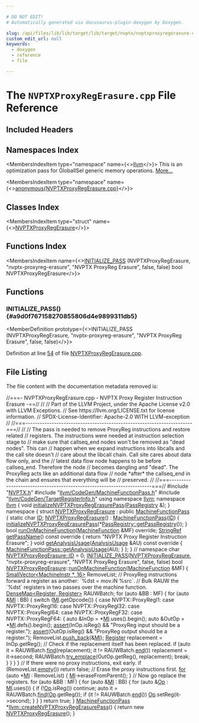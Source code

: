```yaml
---

# DO NOT EDIT!
# Automatically generated via docusaurus-plugin-doxygen by Doxygen.

slug: /api/files/lib/lib/target/lib/target/nvptx/nvptxproxyregerasure-cpp
custom_edit_url: null
keywords:
  - doxygen
  - reference
  - file

---
```





# The `NVPTXProxyRegErasure.cpp` File Reference

<DoxygenPage pluginConfig={pluginConfig}>



## Included Headers

<IncludesList>
<IncludesListItem
  filePath="NVPTX.h"
  permalink="/docs/api/files/lib/lib/target/lib/target/nvptx/nvptx-h"
  isLocal="true" />
<IncludesListItem
  filePath="llvm/CodeGen/MachineFunctionPass.h"
  permalink="/docs/api/files/include/include/llvm/include/llvm/codegen/machinefunctionpass-h"
  isLocal="true" />
<IncludesListItem
  filePath="llvm/CodeGen/TargetRegisterInfo.h"
  permalink="/docs/api/files/include/include/llvm/include/llvm/codegen/targetregisterinfo-h"
  isLocal="true" />
</IncludesList>

## Namespaces Index

<MembersIndex>

<MembersIndexItem
  type="namespace"
  name={<><a href="/docs/api/namespaces/llvm">llvm</a></>}>
This is an optimization pass for GlobalISel generic memory operations. <a href="/docs/api/namespaces/llvm/#details">More...</a>
</MembersIndexItem>

<MembersIndexItem
  type="namespace"
  name={<><a href="/docs/api/namespaces/anonymous-nvptxproxyregerasure-cpp-">anonymous&#123;NVPTXProxyRegErasure.cpp&#125;</a></>}>
</MembersIndexItem>

</MembersIndex>

## Classes Index

<MembersIndex>

<MembersIndexItem
  type="struct"
  name={<><a href="/docs/api/structs/anonymous-namespace-nvptxproxyregerasure-cpp-/nvptxproxyregerasure">NVPTXProxyRegErasure</a></>}>
</MembersIndexItem>

</MembersIndex>

## Functions Index

<MembersIndex>

<MembersIndexItem
  name={<><a href="#a9d0f767158270855806d4e9899311db5">INITIALIZE&#95;PASS</a> (NVPTXProxyRegErasure, &quot;nvptx-proxyreg-erasure&quot;, &quot;NVPTX ProxyReg Erasure&quot;, false, false) bool NVPTXProxyRegErasure</>}>
</MembersIndexItem>

</MembersIndex>


<SectionDefinition>

## Functions

### INITIALIZE&#95;PASS() {#a9d0f767158270855806d4e9899311db5}

<MemberDefinition
  prototype={<>INITIALIZE&#95;PASS (NVPTXProxyRegErasure, &quot;nvptx-proxyreg-erasure&quot;, &quot;NVPTX ProxyReg Erasure&quot;, false, false)</>}>

Definition at line <a href="#l00054">54</a> of file <a href="/docs/api/files/lib/lib/target/lib/target/nvptx/nvptxproxyregerasure-cpp">NVPTXProxyRegErasure.cpp</a>.
</MemberDefinition>

</SectionDefinition>

## File Listing

The file content with the documentation metadata removed is:

<ProgramListing>

<Link id="l00001" /><CodeLine lineNumber="1"><Highlight kind="comment">//===- NVPTXProxyRegErasure.cpp - NVPTX Proxy Register Instruction Erasure -==//</Highlight><Highlight kind="normal"></Highlight></CodeLine>
<Link id="l00002" /><CodeLine lineNumber="2"><Highlight kind="normal"></Highlight><Highlight kind="comment">//</Highlight><Highlight kind="normal"></Highlight></CodeLine>
<Link id="l00003" /><CodeLine lineNumber="3"><Highlight kind="normal"></Highlight><Highlight kind="comment">// Part of the LLVM Project, under the Apache License v2.0 with LLVM Exceptions.</Highlight><Highlight kind="normal"></Highlight></CodeLine>
<Link id="l00004" /><CodeLine lineNumber="4"><Highlight kind="normal"></Highlight><Highlight kind="comment">// See https://llvm.org/LICENSE.txt for license information.</Highlight><Highlight kind="normal"></Highlight></CodeLine>
<Link id="l00005" /><CodeLine lineNumber="5"><Highlight kind="normal"></Highlight><Highlight kind="comment">// SPDX-License-Identifier: Apache-2.0 WITH LLVM-exception</Highlight><Highlight kind="normal"></Highlight></CodeLine>
<Link id="l00006" /><CodeLine lineNumber="6"><Highlight kind="normal"></Highlight><Highlight kind="comment">//</Highlight><Highlight kind="normal"></Highlight></CodeLine>
<Link id="l00007" /><CodeLine lineNumber="7"><Highlight kind="normal"></Highlight><Highlight kind="comment">//===----------------------------------------------------------------------===//</Highlight><Highlight kind="normal"></Highlight></CodeLine>
<Link id="l00008" /><CodeLine lineNumber="8"><Highlight kind="normal"></Highlight><Highlight kind="comment">//</Highlight><Highlight kind="normal"></Highlight></CodeLine>
<Link id="l00009" /><CodeLine lineNumber="9"><Highlight kind="normal"></Highlight><Highlight kind="comment">// The pass is needed to remove ProxyReg instructions and restore related</Highlight><Highlight kind="normal"></Highlight></CodeLine>
<Link id="l00010" /><CodeLine lineNumber="10"><Highlight kind="normal"></Highlight><Highlight kind="comment">// registers. The instructions were needed at instruction selection stage to</Highlight><Highlight kind="normal"></Highlight></CodeLine>
<Link id="l00011" /><CodeLine lineNumber="11"><Highlight kind="normal"></Highlight><Highlight kind="comment">// make sure that callseq&#95;end nodes won&#39;t be removed as &quot;dead nodes&quot;. This can</Highlight><Highlight kind="normal"></Highlight></CodeLine>
<Link id="l00012" /><CodeLine lineNumber="12"><Highlight kind="normal"></Highlight><Highlight kind="comment">// happen when we expand instructions into libcalls and the call site doesn&#39;t</Highlight><Highlight kind="normal"></Highlight></CodeLine>
<Link id="l00013" /><CodeLine lineNumber="13"><Highlight kind="normal"></Highlight><Highlight kind="comment">// care about the libcall chain. Call site cares about data flow only, and the</Highlight><Highlight kind="normal"></Highlight></CodeLine>
<Link id="l00014" /><CodeLine lineNumber="14"><Highlight kind="normal"></Highlight><Highlight kind="comment">// latest data flow node happens to be before callseq&#95;end. Therefore the node</Highlight><Highlight kind="normal"></Highlight></CodeLine>
<Link id="l00015" /><CodeLine lineNumber="15"><Highlight kind="normal"></Highlight><Highlight kind="comment">// becomes dangling and &quot;dead&quot;. The ProxyReg acts like an additional data flow</Highlight><Highlight kind="normal"></Highlight></CodeLine>
<Link id="l00016" /><CodeLine lineNumber="16"><Highlight kind="normal"></Highlight><Highlight kind="comment">// node &#42;after&#42; the callseq&#95;end in the chain and ensures that everything will be</Highlight><Highlight kind="normal"></Highlight></CodeLine>
<Link id="l00017" /><CodeLine lineNumber="17"><Highlight kind="normal"></Highlight><Highlight kind="comment">// preserved.</Highlight><Highlight kind="normal"></Highlight></CodeLine>
<Link id="l00018" /><CodeLine lineNumber="18"><Highlight kind="normal"></Highlight><Highlight kind="comment">//</Highlight><Highlight kind="normal"></Highlight></CodeLine>
<Link id="l00019" /><CodeLine lineNumber="19"><Highlight kind="normal"></Highlight><Highlight kind="comment">//===----------------------------------------------------------------------===//</Highlight><Highlight kind="normal"></Highlight></CodeLine>
<Link id="l00020" /><CodeLine lineNumber="20"><Highlight kind="normal"></Highlight></CodeLine>
<Link id="l00021" /><CodeLine lineNumber="21"><Highlight kind="normal"></Highlight><Highlight kind="preprocessor">#include &quot;<a href="/docs/api/files/lib/lib/target/lib/target/nvptx/nvptx-h">NVPTX.h</a>&quot;</Highlight><Highlight kind="normal"></Highlight></CodeLine>
<Link id="l00022" /><CodeLine lineNumber="22"><Highlight kind="normal"></Highlight><Highlight kind="preprocessor">#include &quot;<a href="/docs/api/files/include/include/llvm/include/llvm/codegen/machinefunctionpass-h">llvm/CodeGen/MachineFunctionPass.h</a>&quot;</Highlight><Highlight kind="normal"></Highlight></CodeLine>
<Link id="l00023" /><CodeLine lineNumber="23"><Highlight kind="normal"></Highlight><Highlight kind="preprocessor">#include &quot;<a href="/docs/api/files/include/include/llvm/include/llvm/codegen/targetregisterinfo-h">llvm/CodeGen/TargetRegisterInfo.h</a>&quot;</Highlight><Highlight kind="normal"></Highlight></CodeLine>
<Link id="l00024" /><CodeLine lineNumber="24"><Highlight kind="normal"></Highlight></CodeLine>
<Link id="l00025" /><CodeLine lineNumber="25"><Highlight kind="normal"></Highlight><Highlight kind="keyword">using namespace </Highlight><Highlight kind="normal"><a href="/docs/api/namespaces/llvm">llvm</a>;</Highlight></CodeLine>
<Link id="l00026" /><CodeLine lineNumber="26"><Highlight kind="normal"></Highlight></CodeLine>
<Link id="l00027" /><CodeLine lineNumber="27"><Highlight kind="normal"></Highlight><Highlight kind="keyword">namespace </Highlight><Highlight kind="normal"><a href="/docs/api/namespaces/llvm">llvm</a> &#123;</Highlight></CodeLine>
<Link id="l00028" /><CodeLine lineNumber="28" lineLink="/docs/api/namespaces/llvm/#ac47b796ae5baab18fb5ddd7d5061d2e2"><Highlight kind="normal"></Highlight><Highlight kind="keywordtype">void</Highlight><Highlight kind="normal"> <a href="/docs/api/namespaces/llvm/#ac47b796ae5baab18fb5ddd7d5061d2e2">initializeNVPTXProxyRegErasurePass</a>(<a href="/docs/api/classes/llvm/passregistry">PassRegistry</a> &amp;);</Highlight></CodeLine>
<Link id="l00029" /><CodeLine lineNumber="29"><Highlight kind="normal">&#125;</Highlight></CodeLine>
<Link id="l00030" /><CodeLine lineNumber="30"><Highlight kind="normal"></Highlight></CodeLine>
<Link id="l00031" /><CodeLine lineNumber="31" lineLink="/docs/api/namespaces/anonymous-nvptxproxyregerasure-cpp-"><Highlight kind="normal"></Highlight><Highlight kind="keyword">namespace </Highlight><Highlight kind="normal">&#123;</Highlight></CodeLine>
<Link id="l00032" /><CodeLine lineNumber="32"><Highlight kind="normal"></Highlight></CodeLine>
<Link id="l00033" /><CodeLine lineNumber="33" lineLink="/docs/api/structs/anonymous-namespace-nvptxproxyregerasure-cpp-/nvptxproxyregerasure"><Highlight kind="normal"></Highlight><Highlight kind="keyword">struct </Highlight><Highlight kind="normal"><a href="/docs/api/structs/anonymous-namespace-nvptxproxyregerasure-cpp-/nvptxproxyregerasure/#a5ee1a9866d31abc445fdc92cb2460b9c">NVPTXProxyRegErasure</a> : </Highlight><Highlight kind="keyword">public</Highlight><Highlight kind="normal"> <a href="/docs/api/classes/llvm/machinefunctionpass/#a29c81d2386f4a727c6d33413807530c8">MachineFunctionPass</a> &#123;</Highlight></CodeLine>
<Link id="l00034" /><CodeLine lineNumber="34" lineLink="/docs/api/structs/anonymous-namespace-nvptxproxyregerasure-cpp-/nvptxproxyregerasure/#a3e79f85fd84f8f86a9a477d16f1d7e53"><Highlight kind="normal">  </Highlight><Highlight kind="keyword">static</Highlight><Highlight kind="normal"> </Highlight><Highlight kind="keywordtype">char</Highlight><Highlight kind="normal"> <a href="/docs/api/structs/anonymous-namespace-nvptxproxyregerasure-cpp-/nvptxproxyregerasure/#a3e79f85fd84f8f86a9a477d16f1d7e53">ID</a>;</Highlight></CodeLine>
<Link id="l00035" /><CodeLine lineNumber="35" lineLink="/docs/api/structs/anonymous-namespace-nvptxproxyregerasure-cpp-/nvptxproxyregerasure/#a5ee1a9866d31abc445fdc92cb2460b9c"><Highlight kind="normal">  <a href="/docs/api/structs/anonymous-namespace-nvptxproxyregerasure-cpp-/nvptxproxyregerasure/#a5ee1a9866d31abc445fdc92cb2460b9c">NVPTXProxyRegErasure</a>() : <a href="/docs/api/classes/llvm/machinefunctionpass/#a29c81d2386f4a727c6d33413807530c8">MachineFunctionPass</a>(<a href="/docs/api/structs/anonymous-namespace-nvptxproxyregerasure-cpp-/nvptxproxyregerasure/#a3e79f85fd84f8f86a9a477d16f1d7e53">ID</a>) &#123;</Highlight></CodeLine>
<Link id="l00036" /><CodeLine lineNumber="36"><Highlight kind="normal">    <a href="/docs/api/namespaces/llvm/#ac47b796ae5baab18fb5ddd7d5061d2e2">initializeNVPTXProxyRegErasurePass</a>(&#42;<a href="/docs/api/classes/llvm/passregistry/#a05a729900b76c89e808c6c3094921b2f">PassRegistry::getPassRegistry</a>());</Highlight></CodeLine>
<Link id="l00037" /><CodeLine lineNumber="37"><Highlight kind="normal">  &#125;</Highlight></CodeLine>
<Link id="l00038" /><CodeLine lineNumber="38"><Highlight kind="normal"></Highlight></CodeLine>
<Link id="l00039" /><CodeLine lineNumber="39" lineLink="/docs/api/structs/anonymous-namespace-nvptxproxyregerasure-cpp-/nvptxproxyregerasure/#aa5115ef397729b1b43411c8000105d8f"><Highlight kind="normal">  </Highlight><Highlight kind="keywordtype">bool</Highlight><Highlight kind="normal"> <a href="/docs/api/structs/anonymous-namespace-nvptxproxyregerasure-cpp-/nvptxproxyregerasure/#aa5115ef397729b1b43411c8000105d8f">runOnMachineFunction</a>(<a href="/docs/api/classes/llvm/machinefunction">MachineFunction</a> &amp;MF) </Highlight><Highlight kind="keyword">override</Highlight><Highlight kind="normal">;</Highlight></CodeLine>
<Link id="l00040" /><CodeLine lineNumber="40"><Highlight kind="normal"></Highlight></CodeLine>
<Link id="l00041" /><CodeLine lineNumber="41" lineLink="/docs/api/structs/anonymous-namespace-nvptxproxyregerasure-cpp-/nvptxproxyregerasure/#ac3f35956fee22eda2ffd94d30effd68b"><Highlight kind="normal">  <a href="/docs/api/classes/llvm/stringref">StringRef</a> <a href="/docs/api/structs/anonymous-namespace-nvptxproxyregerasure-cpp-/nvptxproxyregerasure/#ac3f35956fee22eda2ffd94d30effd68b">getPassName</a>()</Highlight><Highlight kind="keyword"> const override </Highlight><Highlight kind="normal">&#123;</Highlight></CodeLine>
<Link id="l00042" /><CodeLine lineNumber="42"><Highlight kind="normal">    </Highlight><Highlight kind="keywordflow">return</Highlight><Highlight kind="normal"> </Highlight><Highlight kind="stringliteral">&quot;NVPTX Proxy Register Instruction Erasure&quot;</Highlight><Highlight kind="normal">;</Highlight></CodeLine>
<Link id="l00043" /><CodeLine lineNumber="43"><Highlight kind="normal">  &#125;</Highlight></CodeLine>
<Link id="l00044" /><CodeLine lineNumber="44"><Highlight kind="normal"></Highlight></CodeLine>
<Link id="l00045" /><CodeLine lineNumber="45" lineLink="/docs/api/structs/anonymous-namespace-nvptxproxyregerasure-cpp-/nvptxproxyregerasure/#ab7a3dba48994a5365a880fea48eaaad2"><Highlight kind="normal">  </Highlight><Highlight kind="keywordtype">void</Highlight><Highlight kind="normal"> <a href="/docs/api/structs/anonymous-namespace-nvptxproxyregerasure-cpp-/nvptxproxyregerasure/#ab7a3dba48994a5365a880fea48eaaad2">getAnalysisUsage</a>(<a href="/docs/api/classes/llvm/analysisusage">AnalysisUsage</a> &amp;AU)</Highlight><Highlight kind="keyword"> const override </Highlight><Highlight kind="normal">&#123;</Highlight></CodeLine>
<Link id="l00046" /><CodeLine lineNumber="46"><Highlight kind="normal">    <a href="/docs/api/classes/llvm/machinefunctionpass/#a864fd57b4304ef933b3281d0ef85a88e">MachineFunctionPass::getAnalysisUsage</a>(AU);</Highlight></CodeLine>
<Link id="l00047" /><CodeLine lineNumber="47"><Highlight kind="normal">  &#125;</Highlight></CodeLine>
<Link id="l00048" /><CodeLine lineNumber="48"><Highlight kind="normal">&#125;;</Highlight></CodeLine>
<Link id="l00049" /><CodeLine lineNumber="49"><Highlight kind="normal"></Highlight></CodeLine>
<Link id="l00050" /><CodeLine lineNumber="50"><Highlight kind="normal">&#125; </Highlight><Highlight kind="comment">// namespace</Highlight><Highlight kind="normal"></Highlight></CodeLine>
<Link id="l00051" /><CodeLine lineNumber="51"><Highlight kind="normal"></Highlight></CodeLine>
<Link id="l00052" /><CodeLine lineNumber="52"><Highlight kind="normal"></Highlight><Highlight kind="keywordtype">char</Highlight><Highlight kind="normal"> <a href="/docs/api/structs/anonymous-namespace-nvptxproxyregerasure-cpp-/nvptxproxyregerasure/#a3e79f85fd84f8f86a9a477d16f1d7e53">NVPTXProxyRegErasure::ID</a> = 0;</Highlight></CodeLine>
<Link id="l00053" /><CodeLine lineNumber="53"><Highlight kind="normal"></Highlight></CodeLine>
<Link id="l00054" /><CodeLine lineNumber="54" lineLink="#a9d0f767158270855806d4e9899311db5"><Highlight kind="normal"><a href="/docs/api/files/include/include/llvm/passsupport-h/#af807c9595d50b45c0008924c4679c85c">INITIALIZE&#95;PASS</a>(<a href="/docs/api/structs/anonymous-namespace-nvptxproxyregerasure-cpp-/nvptxproxyregerasure/#a5ee1a9866d31abc445fdc92cb2460b9c">NVPTXProxyRegErasure</a>, </Highlight><Highlight kind="stringliteral">&quot;nvptx-proxyreg-erasure&quot;</Highlight><Highlight kind="normal">,</Highlight></CodeLine>
<Link id="l00055" /><CodeLine lineNumber="55"><Highlight kind="normal">                </Highlight><Highlight kind="stringliteral">&quot;NVPTX ProxyReg Erasure&quot;</Highlight><Highlight kind="normal">, </Highlight><Highlight kind="keyword">false</Highlight><Highlight kind="normal">, </Highlight><Highlight kind="keyword">false</Highlight><Highlight kind="normal">)</Highlight></CodeLine>
<Link id="l00056" /><CodeLine lineNumber="56"><Highlight kind="normal"></Highlight></CodeLine>
<Link id="l00057" /><CodeLine lineNumber="57"><Highlight kind="normal">bool <a href="/docs/api/structs/anonymous-namespace-nvptxproxyregerasure-cpp-/nvptxproxyregerasure/#a5ee1a9866d31abc445fdc92cb2460b9c">NVPTXProxyRegErasure</a>::<a href="/docs/api/structs/anonymous-namespace-nvptxproxyregerasure-cpp-/nvptxproxyregerasure/#aa5115ef397729b1b43411c8000105d8f">runOnMachineFunction</a>(<a href="/docs/api/classes/llvm/machinefunction">MachineFunction</a> &amp;MF) &#123;</Highlight></CodeLine>
<Link id="l00058" /><CodeLine lineNumber="58"><Highlight kind="normal">  <a href="/docs/api/classes/llvm/smallvector">SmallVector&lt;MachineInstr &#42;, 16&gt;</a> RemoveList;</Highlight></CodeLine>
<Link id="l00059" /><CodeLine lineNumber="59"><Highlight kind="normal"></Highlight></CodeLine>
<Link id="l00060" /><CodeLine lineNumber="60"><Highlight kind="normal">  </Highlight><Highlight kind="comment">// ProxyReg instructions forward a register as another: &#96;%dst = mov.iN %src&#96;.</Highlight><Highlight kind="normal"></Highlight></CodeLine>
<Link id="l00061" /><CodeLine lineNumber="61"><Highlight kind="normal">  </Highlight><Highlight kind="comment">// Bulk RAUW the &#96;%dst&#96; registers in two passes over the machine function.</Highlight><Highlight kind="normal"></Highlight></CodeLine>
<Link id="l00062" /><CodeLine lineNumber="62"><Highlight kind="normal">  <a href="/docs/api/classes/llvm/densemap">DenseMap&lt;Register, Register&gt;</a> RAUWBatch;</Highlight></CodeLine>
<Link id="l00063" /><CodeLine lineNumber="63"><Highlight kind="normal"></Highlight></CodeLine>
<Link id="l00064" /><CodeLine lineNumber="64"><Highlight kind="normal">  </Highlight><Highlight kind="keywordflow">for</Highlight><Highlight kind="normal"> (</Highlight><Highlight kind="keyword">auto</Highlight><Highlight kind="normal"> &amp;BB : MF) &#123;</Highlight></CodeLine>
<Link id="l00065" /><CodeLine lineNumber="65"><Highlight kind="normal">    </Highlight><Highlight kind="keywordflow">for</Highlight><Highlight kind="normal"> (</Highlight><Highlight kind="keyword">auto</Highlight><Highlight kind="normal"> &amp;<a href="/docs/api/files/lib/lib/codegen/lib/codegen/globalisel/irtranslator-cpp/#abe44dfdea65b4f7e11e0a608ab708b76">MI</a> : BB) &#123;</Highlight></CodeLine>
<Link id="l00066" /><CodeLine lineNumber="66"><Highlight kind="normal">      </Highlight><Highlight kind="keywordflow">switch</Highlight><Highlight kind="normal"> (<a href="/docs/api/files/lib/lib/codegen/lib/codegen/globalisel/irtranslator-cpp/#abe44dfdea65b4f7e11e0a608ab708b76">MI</a>.getOpcode()) &#123;</Highlight></CodeLine>
<Link id="l00067" /><CodeLine lineNumber="67"><Highlight kind="normal">      </Highlight><Highlight kind="keywordflow">case</Highlight><Highlight kind="normal"> NVPTX::ProxyRegI1:</Highlight></CodeLine>
<Link id="l00068" /><CodeLine lineNumber="68"><Highlight kind="normal">      </Highlight><Highlight kind="keywordflow">case</Highlight><Highlight kind="normal"> NVPTX::ProxyRegI16:</Highlight></CodeLine>
<Link id="l00069" /><CodeLine lineNumber="69"><Highlight kind="normal">      </Highlight><Highlight kind="keywordflow">case</Highlight><Highlight kind="normal"> NVPTX::ProxyRegI32:</Highlight></CodeLine>
<Link id="l00070" /><CodeLine lineNumber="70"><Highlight kind="normal">      </Highlight><Highlight kind="keywordflow">case</Highlight><Highlight kind="normal"> NVPTX::ProxyRegI64:</Highlight></CodeLine>
<Link id="l00071" /><CodeLine lineNumber="71"><Highlight kind="normal">      </Highlight><Highlight kind="keywordflow">case</Highlight><Highlight kind="normal"> NVPTX::ProxyRegF32:</Highlight></CodeLine>
<Link id="l00072" /><CodeLine lineNumber="72"><Highlight kind="normal">      </Highlight><Highlight kind="keywordflow">case</Highlight><Highlight kind="normal"> NVPTX::ProxyRegF64: &#123;</Highlight></CodeLine>
<Link id="l00073" /><CodeLine lineNumber="73"><Highlight kind="normal">        </Highlight><Highlight kind="keyword">auto</Highlight><Highlight kind="normal"> &amp;InOp = &#42;<a href="/docs/api/files/lib/lib/codegen/lib/codegen/globalisel/irtranslator-cpp/#abe44dfdea65b4f7e11e0a608ab708b76">MI</a>.uses().begin();</Highlight></CodeLine>
<Link id="l00074" /><CodeLine lineNumber="74"><Highlight kind="normal">        </Highlight><Highlight kind="keyword">auto</Highlight><Highlight kind="normal"> &amp;OutOp = &#42;<a href="/docs/api/files/lib/lib/codegen/lib/codegen/globalisel/irtranslator-cpp/#abe44dfdea65b4f7e11e0a608ab708b76">MI</a>.defs().begin();</Highlight></CodeLine>
<Link id="l00075" /><CodeLine lineNumber="75"><Highlight kind="normal">        <a href="/docs/api/files/lib/lib/target/lib/target/amdgpu/silowercontrolflow-cpp/#a4868c5d81c5ccc98c47aeab6244346a0">assert</a>(InOp.isReg() &amp;&amp; </Highlight><Highlight kind="stringliteral">&quot;ProxyReg input should be a register.&quot;</Highlight><Highlight kind="normal">);</Highlight></CodeLine>
<Link id="l00076" /><CodeLine lineNumber="76"><Highlight kind="normal">        <a href="/docs/api/files/lib/lib/target/lib/target/amdgpu/silowercontrolflow-cpp/#a4868c5d81c5ccc98c47aeab6244346a0">assert</a>(OutOp.isReg() &amp;&amp; </Highlight><Highlight kind="stringliteral">&quot;ProxyReg output should be a register.&quot;</Highlight><Highlight kind="normal">);</Highlight></CodeLine>
<Link id="l00077" /><CodeLine lineNumber="77"><Highlight kind="normal">        RemoveList.<a href="/docs/api/classes/llvm/smallvectortemplatebase/#af42bfbc067df27c19ee2fc859df58799">push&#95;back</a>(&amp;<a href="/docs/api/files/lib/lib/codegen/lib/codegen/globalisel/irtranslator-cpp/#abe44dfdea65b4f7e11e0a608ab708b76">MI</a>);</Highlight></CodeLine>
<Link id="l00078" /><CodeLine lineNumber="78"><Highlight kind="normal">        <a href="/docs/api/classes/llvm/register">Register</a> replacement = InOp.getReg();</Highlight></CodeLine>
<Link id="l00079" /><CodeLine lineNumber="79"><Highlight kind="normal">        </Highlight><Highlight kind="comment">// Check if the replacement itself has been replaced.</Highlight><Highlight kind="normal"></Highlight></CodeLine>
<Link id="l00080" /><CodeLine lineNumber="80"><Highlight kind="normal">        </Highlight><Highlight kind="keywordflow">if</Highlight><Highlight kind="normal"> (</Highlight><Highlight kind="keyword">auto</Highlight><Highlight kind="normal"> it = RAUWBatch.<a href="/docs/api/classes/llvm/densemapbase/#a0c047f127ed4380a6f383d70bec4eb94">find</a>(replacement); it != RAUWBatch.<a href="/docs/api/classes/llvm/densemapbase/#a65520b9c67759099e313d0f4e7b5ff9e">end</a>())</Highlight></CodeLine>
<Link id="l00081" /><CodeLine lineNumber="81"><Highlight kind="normal">          replacement = it-&gt;second;</Highlight></CodeLine>
<Link id="l00082" /><CodeLine lineNumber="82"><Highlight kind="normal">        RAUWBatch.<a href="/docs/api/classes/llvm/densemapbase/#a1a245b31aced1374f28f45d2b297f402">try&#95;emplace</a>(OutOp.getReg(), replacement);</Highlight></CodeLine>
<Link id="l00083" /><CodeLine lineNumber="83"><Highlight kind="normal">        </Highlight><Highlight kind="keywordflow">break</Highlight><Highlight kind="normal">;</Highlight></CodeLine>
<Link id="l00084" /><CodeLine lineNumber="84"><Highlight kind="normal">      &#125;</Highlight></CodeLine>
<Link id="l00085" /><CodeLine lineNumber="85"><Highlight kind="normal">      &#125;</Highlight></CodeLine>
<Link id="l00086" /><CodeLine lineNumber="86"><Highlight kind="normal">    &#125;</Highlight></CodeLine>
<Link id="l00087" /><CodeLine lineNumber="87"><Highlight kind="normal">  &#125;</Highlight></CodeLine>
<Link id="l00088" /><CodeLine lineNumber="88"><Highlight kind="normal"></Highlight></CodeLine>
<Link id="l00089" /><CodeLine lineNumber="89"><Highlight kind="normal">  </Highlight><Highlight kind="comment">// If there were no proxy instructions, exit early.</Highlight><Highlight kind="normal"></Highlight></CodeLine>
<Link id="l00090" /><CodeLine lineNumber="90"><Highlight kind="normal">  </Highlight><Highlight kind="keywordflow">if</Highlight><Highlight kind="normal"> (RemoveList.<a href="/docs/api/classes/llvm/smallvectortemplatecommon/#ad9a3c7bc26b130377bbafc170b5f88a2">empty</a>())</Highlight></CodeLine>
<Link id="l00091" /><CodeLine lineNumber="91"><Highlight kind="normal">    </Highlight><Highlight kind="keywordflow">return</Highlight><Highlight kind="normal"> </Highlight><Highlight kind="keyword">false</Highlight><Highlight kind="normal">;</Highlight></CodeLine>
<Link id="l00092" /><CodeLine lineNumber="92"><Highlight kind="normal"></Highlight></CodeLine>
<Link id="l00093" /><CodeLine lineNumber="93"><Highlight kind="normal">  </Highlight><Highlight kind="comment">// Erase the proxy instructions first.</Highlight><Highlight kind="normal"></Highlight></CodeLine>
<Link id="l00094" /><CodeLine lineNumber="94"><Highlight kind="normal">  <a href="/docs/api/files/lib/lib/target/lib/target/aarch64/aarch64expandpseudoinsts-cpp/#a4cfc8b177e8521a4b496ae2edff6244f">for</a> (</Highlight><Highlight kind="keyword">auto</Highlight><Highlight kind="normal"> &#42;<a href="/docs/api/files/lib/lib/codegen/lib/codegen/globalisel/irtranslator-cpp/#abe44dfdea65b4f7e11e0a608ab708b76">MI</a> : RemoveList) &#123;</Highlight></CodeLine>
<Link id="l00095" /><CodeLine lineNumber="95"><Highlight kind="normal">    <a href="/docs/api/files/lib/lib/codegen/lib/codegen/globalisel/irtranslator-cpp/#abe44dfdea65b4f7e11e0a608ab708b76">MI</a>-&gt;eraseFromParent();</Highlight></CodeLine>
<Link id="l00096" /><CodeLine lineNumber="96"><Highlight kind="normal">  &#125;</Highlight></CodeLine>
<Link id="l00097" /><CodeLine lineNumber="97"><Highlight kind="normal"></Highlight></CodeLine>
<Link id="l00098" /><CodeLine lineNumber="98"><Highlight kind="normal">  </Highlight><Highlight kind="comment">// Now go replace the registers.</Highlight><Highlight kind="normal"></Highlight></CodeLine>
<Link id="l00099" /><CodeLine lineNumber="99"><Highlight kind="normal">  </Highlight><Highlight kind="keywordflow">for</Highlight><Highlight kind="normal"> (</Highlight><Highlight kind="keyword">auto</Highlight><Highlight kind="normal"> &amp;BB : MF) &#123;</Highlight></CodeLine>
<Link id="l00100" /><CodeLine lineNumber="100"><Highlight kind="normal">    </Highlight><Highlight kind="keywordflow">for</Highlight><Highlight kind="normal"> (</Highlight><Highlight kind="keyword">auto</Highlight><Highlight kind="normal"> &amp;<a href="/docs/api/files/lib/lib/codegen/lib/codegen/globalisel/irtranslator-cpp/#abe44dfdea65b4f7e11e0a608ab708b76">MI</a> : BB) &#123;</Highlight></CodeLine>
<Link id="l00101" /><CodeLine lineNumber="101"><Highlight kind="normal">      </Highlight><Highlight kind="keywordflow">for</Highlight><Highlight kind="normal"> (</Highlight><Highlight kind="keyword">auto</Highlight><Highlight kind="normal"> &amp;<a href="/docs/api/namespaces/llvm/#ab471937b9a227e70c7fe8bd9604014d6">Op</a> : <a href="/docs/api/files/lib/lib/codegen/lib/codegen/globalisel/irtranslator-cpp/#abe44dfdea65b4f7e11e0a608ab708b76">MI</a>.uses()) &#123;</Highlight></CodeLine>
<Link id="l00102" /><CodeLine lineNumber="102"><Highlight kind="normal">        </Highlight><Highlight kind="keywordflow">if</Highlight><Highlight kind="normal"> (!<a href="/docs/api/namespaces/llvm/#ab471937b9a227e70c7fe8bd9604014d6">Op</a>.isReg())</Highlight></CodeLine>
<Link id="l00103" /><CodeLine lineNumber="103"><Highlight kind="normal">          </Highlight><Highlight kind="keywordflow">continue</Highlight><Highlight kind="normal">;</Highlight></CodeLine>
<Link id="l00104" /><CodeLine lineNumber="104"><Highlight kind="normal">        </Highlight><Highlight kind="keyword">auto</Highlight><Highlight kind="normal"> it = RAUWBatch.<a href="/docs/api/classes/llvm/densemapbase/#a0c047f127ed4380a6f383d70bec4eb94">find</a>(<a href="/docs/api/namespaces/llvm/#ab471937b9a227e70c7fe8bd9604014d6">Op</a>.getReg());</Highlight></CodeLine>
<Link id="l00105" /><CodeLine lineNumber="105"><Highlight kind="normal">        </Highlight><Highlight kind="keywordflow">if</Highlight><Highlight kind="normal"> (it != RAUWBatch.<a href="/docs/api/classes/llvm/densemapbase/#a65520b9c67759099e313d0f4e7b5ff9e">end</a>())</Highlight></CodeLine>
<Link id="l00106" /><CodeLine lineNumber="106"><Highlight kind="normal">          <a href="/docs/api/namespaces/llvm/#ab471937b9a227e70c7fe8bd9604014d6">Op</a>.setReg(it-&gt;second);</Highlight></CodeLine>
<Link id="l00107" /><CodeLine lineNumber="107"><Highlight kind="normal">      &#125;</Highlight></CodeLine>
<Link id="l00108" /><CodeLine lineNumber="108"><Highlight kind="normal">    &#125;</Highlight></CodeLine>
<Link id="l00109" /><CodeLine lineNumber="109"><Highlight kind="normal">  &#125;</Highlight></CodeLine>
<Link id="l00110" /><CodeLine lineNumber="110"><Highlight kind="normal"></Highlight></CodeLine>
<Link id="l00111" /><CodeLine lineNumber="111"><Highlight kind="normal">  </Highlight><Highlight kind="keywordflow">return</Highlight><Highlight kind="normal"> </Highlight><Highlight kind="keyword">true</Highlight><Highlight kind="normal">;</Highlight></CodeLine>
<Link id="l00112" /><CodeLine lineNumber="112"><Highlight kind="normal">&#125;</Highlight></CodeLine>
<Link id="l00113" /><CodeLine lineNumber="113"><Highlight kind="normal"></Highlight></CodeLine>
<Link id="l00114" /><CodeLine lineNumber="114" lineLink="/docs/api/namespaces/llvm/#a31bac69c7a1c780033e527d2b8c7df62"><Highlight kind="normal"><a href="/docs/api/classes/llvm/machinefunctionpass">MachineFunctionPass</a> &#42;<a href="/docs/api/namespaces/llvm/#a31bac69c7a1c780033e527d2b8c7df62">llvm::createNVPTXProxyRegErasurePass</a>() &#123;</Highlight></CodeLine>
<Link id="l00115" /><CodeLine lineNumber="115"><Highlight kind="normal">  </Highlight><Highlight kind="keywordflow">return</Highlight><Highlight kind="normal"> </Highlight><Highlight kind="keyword">new</Highlight><Highlight kind="normal"> <a href="/docs/api/structs/anonymous-namespace-nvptxproxyregerasure-cpp-/nvptxproxyregerasure/#a5ee1a9866d31abc445fdc92cb2460b9c">NVPTXProxyRegErasure</a>();</Highlight></CodeLine>
<Link id="l00116" /><CodeLine lineNumber="116"><Highlight kind="normal">&#125;</Highlight></CodeLine>

</ProgramListing>


</DoxygenPage>
